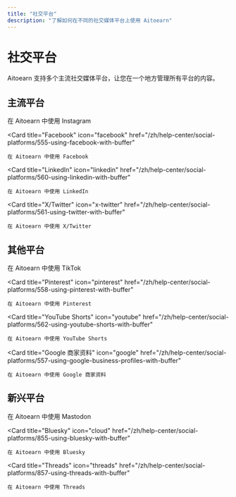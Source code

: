 ```yaml
---
title: "社交平台"
description: "了解如何在不同的社交媒体平台上使用 Aitoearn"
---
```


# 社交平台

Aitoearn 支持多个主流社交媒体平台，让您在一个地方管理所有平台的内容。

## 主流平台

<CardGroup cols={2}>
  <Card
    title="Instagram"
    icon="instagram"
    href="/zh/help-center/social-platforms/554-using-instagram-with-buffer"
  >
    在 Aitoearn 中使用 Instagram
  </Card>
  
  <Card
    title="Facebook"
    icon="facebook"
    href="/zh/help-center/social-platforms/555-using-facebook-with-buffer"
  >
    在 Aitoearn 中使用 Facebook
  </Card>
  
  <Card
    title="LinkedIn"
    icon="linkedin"
    href="/zh/help-center/social-platforms/560-using-linkedin-with-buffer"
  >
    在 Aitoearn 中使用 LinkedIn
  </Card>
  
  <Card
    title="X/Twitter"
    icon="x-twitter"
    href="/zh/help-center/social-platforms/561-using-twitter-with-buffer"
  >
    在 Aitoearn 中使用 X/Twitter
  </Card>
</CardGroup>

## 其他平台

<CardGroup cols={2}>
  <Card
    title="TikTok"
    icon="tiktok"
    href="/zh/help-center/social-platforms/559-using-tiktok-with-buffer"
  >
    在 Aitoearn 中使用 TikTok
  </Card>
  
  <Card
    title="Pinterest"
    icon="pinterest"
    href="/zh/help-center/social-platforms/558-using-pinterest-with-buffer"
  >
    在 Aitoearn 中使用 Pinterest
  </Card>
  
  <Card
    title="YouTube Shorts"
    icon="youtube"
    href="/zh/help-center/social-platforms/562-using-youtube-shorts-with-buffer"
  >
    在 Aitoearn 中使用 YouTube Shorts
  </Card>
  
  <Card
    title="Google 商家资料"
    icon="google"
    href="/zh/help-center/social-platforms/557-using-google-business-profiles-with-buffer"
  >
    在 Aitoearn 中使用 Google 商家资料
  </Card>
</CardGroup>

## 新兴平台

<CardGroup cols={2}>
  <Card
    title="Mastodon"
    icon="mastodon"
    href="/zh/help-center/social-platforms/563-using-mastodon-with-buffer"
  >
    在 Aitoearn 中使用 Mastodon
  </Card>
  
  <Card
    title="Bluesky"
    icon="cloud"
    href="/zh/help-center/social-platforms/855-using-bluesky-with-buffer"
  >
    在 Aitoearn 中使用 Bluesky
  </Card>
  
  <Card
    title="Threads"
    icon="threads"
    href="/zh/help-center/social-platforms/857-using-threads-with-buffer"
  >
    在 Aitoearn 中使用 Threads
  </Card>
</CardGroup>
